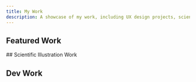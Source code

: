 ```yaml
---
title: My Work
description: A showcase of my work, including UX design projects, scientific illustrations, and development work.
---
```

## Featured Work
<CardGrid>
  <Card
    variant = "image"
    image = "/images/bb-coin-branding/header.png"
    className = "hover:!bg-emerald-100 dark:hover:!bg-emerald-900"
    title="Bounce Back Coin Branding"
    description="Welcome to the Bounce Back Coin Branding Design Showcase. Bounce Back Coin is a learning platform that lets users earn cryptocurrency by participating in educational activities. Our goal is to make learning fun and rewarding."
    href="/docs/recent-work/bounce-back-coin-branding"
    cta={true}
    tags={['Web-Design', 'UX-Design', 'Branding', 'Animation']}
  />
  <Card
    variant = "image"
    image = "/images/bb-digital-branding/thumb.png"
    className = "hover:!bg-slate-200 dark:hover:!bg-zinc-700"
    title="Bounce Back Digital Branding"
    description="Showcasing, branding guidelines, and marketing assets for Bounce Back Digital a Digital Agency/Fintech Startup."
    href="/docs/recent-work/bounce-back-digital-branding"
    cta={true}
    tags={['Branding']}
  />
  <Card
    variant = "image"
    image = "/images/lynk/thumb.jpg"
    className = "hover:!bg-blue-100 dark:hover:!bg-sky-950"
    title="Lynk"
    href="/docs/recent-work/lynk"
    description="Lynk is a platform designed to combat social isolation by connecting individuals with local activities and communities."
    cta={true}
    tags={['Product-Design', 'UX-Design']}
  />
  <Card
    variant = "image"
    image = "/images/mind-games/hero.jpg"
    title="Mind Games"
    className = "hover:!bg-violet-100 dark:hover:!bg-violet-950"
    href="/docs/recent-work/mind-games"
    description ="We aimed to create a game library subscription service focused on mental health to deal with the increased levels of mental health disorders during the COVID-19 pandemic."
    cta = {true}
    tags={['UX-Design', 'Branding', 'Product-Design']}
  />
</CardGrid>
## Scientific Illustration Work
<CardGrid>
  <Card
    variant = "image"
    image = "/images/more-design-work/rydberg-atom-thumb.png"
    subtitle = "Opens on Behance"
    title="Rydberg Atom Quantum Simulator"
    href="https://www.behance.net/gallery/202608739/Rydberg-Atom-Quantum-Simulator-Diagrams"
    cta={true}
    external = {true}
    tags={['Scientific-Illustration']}
  />
  <Card
    variant = "image"
    image = "/images/more-design-work/tear-film-layer-cover.png"
    subtitle = "Opens on The Cell Press Website"
    title=" Journal Cover - Biophysical properties of tear film lipid layer II. Polymorphism of FAHFA"
    href="https://www.cell.com/biophysj/issue?pii=S0006-3495(21)X0003-3#fullCover"
    cta={true}
    external = {true}
    tags={['Scientific-Illustration']}
  />
  <Card
    variant = "image"
    image = "/images/more-design-work/acs-nano-cover-sub.png"
    subtitle = "Opens on Behnance"
    title="Journal Cover Submission - Airborne Transmission of COVID-19"
    href="https://www.behance.net/gallery/111582107/ACS-Nano-Cover-submission"
    cta={true}
    external = {true}
    tags={['Scientific-Illustration']}
  />
  <Card
    variant = "image"
    image = "/images/more-design-work/preview-color-blindness-animation.gif"
    subtitle = "Opens on Youtube"
    title="Color Blindness Animation"
    href="https://www.youtube.com/watch?v=iBTqyTwAWig&t=2s"
    cta={true}
    ctaContent="View on Youtube"
    external = {true}
    tags={['Animation', 'Scientific-Illustration']}
  />
  <Card
    variant = "image"
    image = "/images/more-design-work/atomic-force-microscopy.png"
    subtitle = "Opens on Biohysical"
    title="Atomic Force Microscopy Setup"
    href="https://www.behance.net/gallery/113015787/Scientific-Illustration-University-of-Hawaii-intern"
    cta={true}
    external = {true}
    tags={['Scientific-Illustration']}
  />
  <Card
    variant = "image"
    image = "/images/more-design-work/atomic-force-microscopy-cover.png"
    subtitle = "Opens on Cell Press Website"
    title="Journal Cover - Atomic Force Microscopy Imaging of Adsorbed Pulmonary Surfactant Films"
    href="https://www.cell.com/biophysj/issue?pii=S0006-3495(19)X0017-X#fullCover"
    cta={true}
    external = {true}
    tags={['Scientific-Illustration']}
  />
</CardGrid>

## Dev Work
<CardGrid>
  <Card
    icon = "github"
    title="GlassDoor Salary Data Analysis"
    subtitle = "Opens on Github"
    description="I analyzed the Glassdoor tech jobs dataset from Kaggle to identify the highest-paying skill for data scientists among Python, R, Spark, AWS, and Excel."
    href="https://github.com/saksham1236/Data-Salary-Analysis"
    cta={true}
    tags={['Data-Science']}
    external = {true}
  />
  <Card
    icon = "github"
    title="BinThere"
    subtitle = "Opens on Github"
    description=" Web-based app designed to make waste disposal accessible and pleasant. Designed for those who want to do their part for the environment but don’t have the time, ability, or motivation to do so."
    href="https://github.com/saksham1236/industry-project-st-fork"
    cta={true}
    tags={['Web-Dev']}
    external = {true}
  />
  <Card
    icon = "github"
    title="Layoff Warning System"
    subtitle = "Opens on Github"
    description="This web app scrapes publicly accessible WARN notices from government websites, logging them in a database for access via a React-based frontend."
    href="https://github.com/saksham1236/saksham-tandon-capstone-lws-front-end"
    cta={true}
    tags={['Web-Dev']}
    external = {true}
  />
  <Card
    icon = "github"
    title= "Instock"
    subtitle = "Opens on Github"
    description="Collaboratively contributed to the development of Instock, a BrainStation student project, where responsibilities included building the React front end, Node.js and Express.js backend, and integrating a MySQL database using Knex.js."
    href="https://github.com/saksham1236/brnstn_instock-mp2-frontend"
    cta={true}
    tags={['Web-Dev']}
    external = {true}
  />
</CardGrid>
